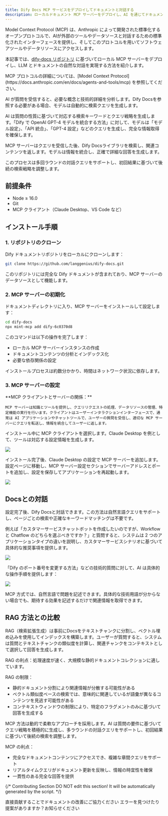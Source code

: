 ```yaml
---
title: Dify Docs MCP サービスをデプロイしてドキュメントと対話する
description: ローカルドキュメント MCP サーバーをデプロイし、AI を通じてドキュメントと対話する方法を学習します。
---
```


Model Context Protocol (MCP) は、Anthropic によって開発された標準化するオープンプロトコルで、AIが外部のツールやデータソースと対話するための標準化されたインターフェースを提供し、そしてこのプロトコルを用いてソフトウェアツールやデータリソースにアクセスします。

本記事では、[dify-docs リポジトリ](https://github.com/langgenius/dify-docs) に基づいてローカル MCP サーバーをデプロイし、LLM とドキュメントの自然な対話を実現する方法を紹介します。

<Info>
    MCP プロトコルの詳細については、[Model Context Protocol](https://docs.anthropic.com/en/docs/agents-and-tools/mcp) を参照してください。
</Info>

<Accordion title="動作原理">

AI が質問を受信すると、必要な概念と技術的詳細を分析します。Dify Docsを参照する必要がある場合、モデルは自動的に検索クエリを生成します。

AI は質問の性質に基づいて対応する検索キーワードとクエリ戦略を生成します。「Dify で OpenAI GPT-4 モデルを統合する方法」に対して、モデルは「モデル設定」、「API 統合」、「GPT-4 設定」などのクエリを生成し、完全な情報取得を確保します。

MCP サーバーはクエリを受信した後、Dify Docsライブラリを検索し、関連コンテンツを返します。モデルは情報を統合し、正確で詳細な回答を生成します。

このプロセスは多回ラウンドの対話クエリをサポートし、初回結果に基づいて後続の検索戦略を調整します。

</Accordion>

## 前提条件

- Node ≥ 16.0
- Git
- MCP クライアント（Claude Desktop、VS Code など）

## インストール手順

### 1. リポジトリのクローン

Dify ドキュメントリポジトリをローカルにクローンします：

```bash
git clone https://github.com/langgenius/dify-docs.git
```

このリポジトリには完全な Dify ドキュメントが含まれており、MCP サーバーのデータソースとして機能します。

### 2. MCP サーバーの初期化

ドキュメントディレクトリに入り、MCP サーバーをインストールして設定します：

```bash
cd dify-docs
npx mint-mcp add dify-6c0370d8
```

このコマンドは以下の操作を完了します：
- ローカル MCP サーバーインスタンスの作成
- ドキュメントコンテンツの分析とインデックス化
- 必要な依存関係の設定

インストールプロセスは約数分かかり、時間はネットワーク状況に依存します。

### 3. MCP サーバーの設定

<Info>
    **MCP クライアントとサーバーの関係：**
    
    MCP サーバーは知識とツールを提供し、クエリリクエストの処理、データリソースの管理、特定機能の実行を行います。クライアントはユーザーインタラクションインターフェースで、通常は AI アプリケーションやチャットツールで、ユーザーの質問を受信し、適切な MCP サーバーにクエリを転送し、情報を統合してユーザーに返します。
</Info>

インストール中に MCP クライアントを選択します。Claude Desktop を例として、ツールは対応する設定情報を生成します。

![](https://assets-docs.dify.ai/2025/05/722c689b1c27d86c183c09dfda7a6a39.png)

インストール完了後、Claude Desktop の設定で MCP サーバーを追加します。設定ページに移動し、MCP サーバー設定セクションでサーバーアドレスとポートを追加し、設定を保存してアプリケーションを再起動します。

![](https://assets-docs.dify.ai/2025/05/a332247103fb9a7dcf5b1a891979ce86.png)

## Docsとの対話

設定完了後、Dify Docsと対話できます。この方法は自然言語クエリをサポートし、ページごとの検索や正確なキーワードマッチングは不要です。

例えば「カスタマーサービスチャットボットを作成したいのですが、Workflow と Chatflow のどちらを選ぶべきですか？」と質問すると、システムは 2 つのアプリケーションタイプの違いを説明し、カスタマーサービスシナリオに基づいて具体的な推奨事項を提供します。

![](https://assets-docs.dify.ai/2025/05/10d6a23693e894b2cbac85946eb22da5.png)

「Dify のポート番号を変更する方法」などの技術的質問に対して、AI は具体的な操作手順を提供します：

![](https://assets-docs.dify.ai/2025/05/e83881dbe69ea135760c4e04f6a7ce98.png)

MCP 方式では、自然言語で問題を記述できます。具体的な技術用語が分からない場合でも、期待する効果を記述するだけで関連情報を取得できます。

## RAG 方法との比較

RAG（検索拡張生成）は事前にDocsをテキストチャンクに分割し、ベクトル埋め込みを使用してインデックスを構築します。ユーザーが質問すると、システムは質問とテキストチャンクの類似度を計算し、関連チャンクをコンテキストとして選択して回答を生成します。

RAG の利点：処理速度が速く、大規模な静的ドキュメントコレクションに適しています。

RAG の制限：
- 静的ドキュメント分割により関連情報が分散する可能性がある
- ベクトル類似度ベースの検索では、意味的に関連しているが語彙が異なるコンテンツを見逃す可能性がある
- コンテキストウィンドウの制限により、特定のフラグメントのみに基づいて回答を生成する

MCP 方法は動的で柔軟なアプローチを採用します。AI は質問の要件に基づいてクエリ戦略を積極的に生成し、多ラウンドの対話クエリをサポートし、初回結果に基づいて後続の検索を調整します。

MCP の利点：
- 完全なドキュメントコンテンツにアクセスでき、複雑な章間クエリをサポート
- リアルタイムクエリがドキュメント更新を反映し、情報の時宜性を確保
- 一貫性のある完全な回答を提供

{/*
Contributing Section
DO NOT edit this section!
It will be automatically generated by the script.
*/}

<CardGroup cols="2">
    <Card
        title="このページを編集する"
        icon="pen-to-square"
        href="https://github.com/langgenius/dify-docs/edit/main/ja-jp/learn-more/extended-reading/dify-docs-mcp.mdx"
    >
        直接貢献することでドキュメントの改善にご協力ください
    </Card>
    <Card
        title="問題を報告する"
        icon="github"
        href="https://github.com/langgenius/dify-docs/issues/new?title=ドキュメントの問題%3A%20docs-&body=%23%23%20問題の説明%0A%3C%21--%20発見した問題について簡単に説明してください%20--%3E%0A%0A%23%23%20ページリンク%0Ahttps%3A%2F%2Fgithub.com%2Flanggenius%2Fdify-docs%2Fblob%2Fmain%2Fja-jp/learn-more/extended-reading%2Fdify-docs-mcp.mdx%0A%0A%23%23%20提案される変更%0A%3C%21--%20特定の変更案がある場合は、ここで説明してください%20--%3E%0A%0A%3C%21--%20ドキュメントの品質向上にご協力いただきありがとうございます！%20--%3E"
    >
        エラーを見つけたり提案がありますか？お知らせください
    </Card>
</CardGroup>
